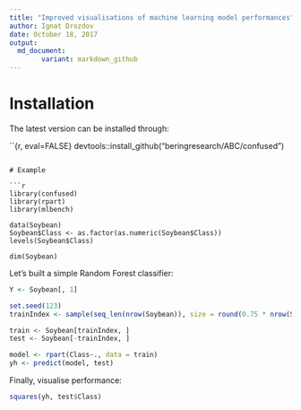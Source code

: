```yaml
---
title: "Improved visualisations of machine learning model performances"
author: Ignat Drozdov
date: October 18, 2017
output:
  md_document:
        variant: markdown_github
---
```



# Installation

The latest version can be installed through:

``{r, eval=FALSE}
devtools::install_github("beringresearch/ABC/confused")
```

# Example

```r
library(confused)
library(rpart)
library(mlbench)

data(Soybean)
Soybean$Class <- as.factor(as.numeric(Soybean$Class))
levels(Soybean$Class)

dim(Soybean)
```

Let's built a simple Random Forest classifier:

```r
Y <- Soybean[, 1]

set.seed(123)
trainIndex <- sample(seq_len(nrow(Soybean)), size = round(0.75 * nrow(Soybean)), replace = FALSE)

train <- Soybean[trainIndex, ]
test <- Soybean[-trainIndex, ]

model <- rpart(Class~., data = train)
yh <- predict(model, test)
```

Finally, visualise performance:

```r
squares(yh, test$Class)
```
